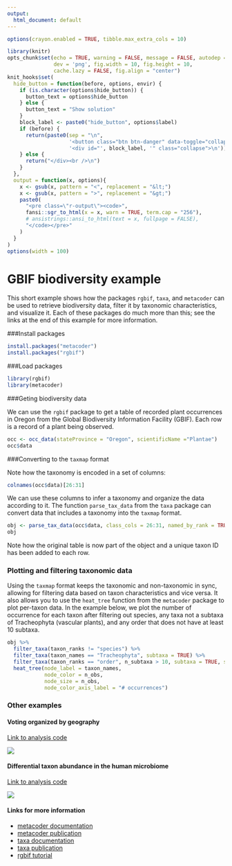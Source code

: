 ```yaml
---
output:
  html_document: default
---
```


```r
options(crayon.enabled = TRUE, tibble.max_extra_cols = 10)

library(knitr)
opts_chunk$set(echo = TRUE, warning = FALSE, message = FALSE, autodep = TRUE,
               dev = 'png', fig.width = 10, fig.height = 10,
               cache.lazy = FALSE, fig.align = "center")
knit_hooks$set(
  hide_button = function(before, options, envir) {
    if (is.character(options$hide_button)) {
      button_text = options$hide_button
    } else {
      button_text = "Show solution"
    }
    block_label <- paste0("hide_button", options$label)
    if (before) {
      return(paste0(sep = "\n",
                    '<button class="btn btn-danger" data-toggle="collapse" data-target="#', block_label, '"> ', button_text, ' </button>\n',
                    '<div id="', block_label, '" class="collapse">\n'))
    } else {
      return("</div><br />\n")
    }
  },
  output = function(x, options){
    x <- gsub(x, pattern = "<", replacement = "&lt;")
    x <- gsub(x, pattern = ">", replacement = "&gt;")
    paste0(
      "<pre class=\"r-output\"><code>",
      fansi::sgr_to_html(x = x, warn = TRUE, term.cap = "256"),
      # ansistrings::ansi_to_html(text = x, fullpage = FALSE),
      "</code></pre>"
    )
  }
)
options(width = 100)
```


# GBIF biodiversity example

This short example shows how the packages `rgbif`, `taxa`, and `metacoder` can be used to retrieve biodiversity data, filter it by taxonomic characteristics, and visualize it.
Each of these packages do much more than this; see the links at the end of this example for more information.


###Install packages

```r
install.packages("metacoder")
install.packages("rgbif")
```


###Load packages

```r
library(rgbif)
library(metacoder)
```


###Geting biodiversity data

We can use the `rgbif` package to get a table of recorded plant occurrences in Oregon from the Global Biodiversity Information Facility (GBIF).
Each row is a record of a plant being observed.

```r
occ <- occ_data(stateProvince = "Oregon", scientificName ="Plantae")
occ$data
```


###Converting to the `taxmap` format

Note how the taxonomy is encoded in a set of columns:

```r
colnames(occ$data)[26:31]
```

We can use these columns to infer a taxonomy and organize the data according to it.
The function `parse_tax_data` from the `taxa` package can convert data that includes a taxonomy into the `taxmap` format.

```r
obj <- parse_tax_data(occ$data, class_cols = 26:31, named_by_rank = TRUE)
obj
```

Note how the original table is now part of the object and a unique taxon ID has been added to each row.


### Plotting and filtering taxonomic data

Using the `taxmap` format keeps the taxonomic and non-taxonomic in sync, allowing for filtering data based on taxon characteristics and vice versa.
It also allows you to use the `heat_tree` function from the `metacoder` package to plot per-taxon data.
In the example below, we plot the number of occurrence for each taxon after filtering out species, any taxa not a subtaxa of Tracheophyta (vascular plants), and any order that does not have at least 10 subtaxa.

```r
obj %>% 
  filter_taxa(taxon_ranks != "species") %>% 
  filter_taxa(taxon_names == "Tracheophyta", subtaxa = TRUE) %>%
  filter_taxa(taxon_ranks == "order", n_subtaxa > 10, subtaxa = TRUE, supertaxa = TRUE) %>% 
  heat_tree(node_label = taxon_names,
            node_color = n_obs,
            node_size = n_obs,
            node_color_axis_label = "# occurrences")
```

### Other examples

#### Voting organized by geography

[Link to analysis code](voting_example.html)

![](voting.png)


#### Differential taxon abundance in the human microbiome

[Link to analysis code](https://grunwaldlab.github.io/metacoder_documentation/example.html)

![](microbiome_example.png)


#### Links for more information

* [metacoder documentation](https://grunwaldlab.github.io/metacoder_documentation/)
* [metacoder publication](https://journals.plos.org/ploscompbiol/article?id=10.1371/journal.pcbi.1005404)
* [taxa documentation](https://github.com/ropensci/taxa#taxa)
* [taxa publication](https://f1000research.com/articles/7-272/v2)
* [rgbif tutorial](https://ropensci.org/tutorials/rgbif_tutorial/)

  
